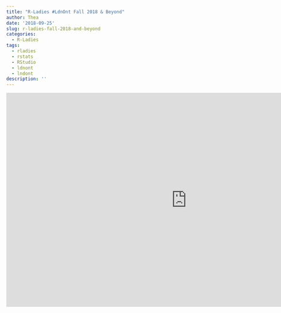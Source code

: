```yaml
---
title: "R-Ladies #LdnOnt Fall 2018 & Beyond"
author: Thea
date: '2018-09-25'
slug: r-ladies-fall-2018-and-beyond
categories:
  - R-Ladies
tags:
  - rladies
  - rstats
  - RStudio
  - ldnont
  - lndont
description: ''
---
```



<center>

<iframe src="https://docs.google.com/presentation/d/e/2PACX-1vSIUjDYodp3g0b7ZBmWWSfLj1rb3z9kvQ9lZ_6H8z1Glcsu2Ge39YuUcVYFsJZ8FAu6eg_xBgRtOHho/embed?start=false&loop=false&delayms=3000" frameborder="0" width="960" height="569" allowfullscreen="true" mozallowfullscreen="true" webkitallowfullscreen="true"></iframe>

</center>